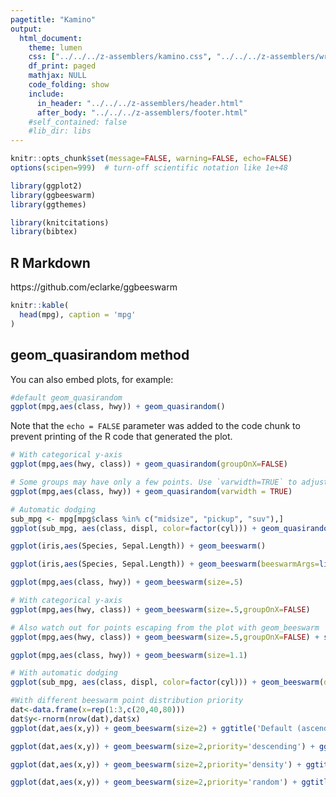 ```yaml
---
pagetitle: "Kamino"
output: 
  html_document:
    theme: lumen
    css: ["../../../z-assemblers/kamino.css", "../../../z-assemblers/wranglers.css"]
    df_print: paged
    mathjax: NULL
    code_folding: show
    include:
      in_header: "../../../z-assemblers/header.html"
      after_body: "../../../z-assemblers/footer.html"
    #self_contained: false
    #lib_dir: libs
---
```


```r

knitr::opts_chunk$set(message=FALSE, warning=FALSE, echo=FALSE)
options(scipen=999)  # turn-off scientific notation like 1e+48

library(ggplot2)
library(ggbeeswarm)
library(ggthemes)

library(knitcitations)
library(bibtex)

```

## R Markdown

https://github.com/eclarke/ggbeeswarm

```r
knitr::kable(
  head(mpg), caption = 'mpg'
)
```

## geom_quasirandom method

You can also embed plots, for example:

```r

#default geom_quasirandom
ggplot(mpg,aes(class, hwy)) + geom_quasirandom()

```

Note that the `echo = FALSE` parameter was added to the code chunk to prevent printing of the R code that generated the plot.

```r

# With categorical y-axis
ggplot(mpg,aes(hwy, class)) + geom_quasirandom(groupOnX=FALSE)

```


```r

# Some groups may have only a few points. Use `varwidth=TRUE` to adjust width dynamically.
ggplot(mpg,aes(class, hwy)) + geom_quasirandom(varwidth = TRUE)

```


```r

# Automatic dodging
sub_mpg <- mpg[mpg$class %in% c("midsize", "pickup", "suv"),]
ggplot(sub_mpg, aes(class, displ, color=factor(cyl))) + geom_quasirandom(dodge.width=1)

```

```r

ggplot(iris,aes(Species, Sepal.Length)) + geom_beeswarm()

```


```r

ggplot(iris,aes(Species, Sepal.Length)) + geom_beeswarm(beeswarmArgs=list(side=1))

```


```r

ggplot(mpg,aes(class, hwy)) + geom_beeswarm(size=.5)

```


```r

# With categorical y-axis
ggplot(mpg,aes(hwy, class)) + geom_beeswarm(size=.5,groupOnX=FALSE)

```


```r

# Also watch out for points escaping from the plot with geom_beeswarm
ggplot(mpg,aes(hwy, class)) + geom_beeswarm(size=.5,groupOnX=FALSE) + scale_y_discrete(expand=expansion(add=c(0.5,1)))

```


```r

ggplot(mpg,aes(class, hwy)) + geom_beeswarm(size=1.1)

```


```r

# With automatic dodging
ggplot(sub_mpg, aes(class, displ, color=factor(cyl))) + geom_beeswarm(dodge.width=0.5)

```


```r

#With different beeswarm point distribution priority
dat<-data.frame(x=rep(1:3,c(20,40,80)))
dat$y<-rnorm(nrow(dat),dat$x)
ggplot(dat,aes(x,y)) + geom_beeswarm(size=2) + ggtitle('Default (ascending)') + scale_x_continuous(expand=expansion(add=c(0.5,.5)))

```


```r

ggplot(dat,aes(x,y)) + geom_beeswarm(size=2,priority='descending') + ggtitle('Descending') + scale_x_continuous(expand=expansion(add=c(0.5,.5)))

```


```r

ggplot(dat,aes(x,y)) + geom_beeswarm(size=2,priority='density') + ggtitle('Density') + scale_x_continuous(expand=expansion(add=c(0.5,.5)))

```


```r

ggplot(dat,aes(x,y)) + geom_beeswarm(size=2,priority='random') + ggtitle('Random') + scale_x_continuous(expand=expansion(add=c(0.5,.5)))

```

